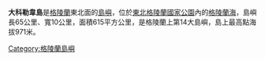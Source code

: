 {{Unreferenced|time=2021-07-11T13:30:59+00:00}}
{{Infobox Islands
| name             = 大科勒韋島
| image name       =
| image caption    =
| image size       =
| locator map      =
| native name      = Store Koldewey
| native name link = 丹麥語
| nickname         =
| location         = 東[[格陵蘭|格陵蘭]]
| coordinates      = {{coord|76|22|N|18|51|W|type:isle_scale:2000000|display=inline,title}}
| archipelago      =
| total islands    =
| major islands    =
| area_km2         =  615      <!-- | area             = 615 km² -->
| highest mount    =
| elevation_m =
| country          = {{Flag|Greenland}}
| country admin divisions title     =
| country admin divisions           =
| country admin divisions title 1   =
| country admin divisions 1         =
| country admin divisions title 2   =
| country admin divisions 2         =
| country capital city              =
| country largest city              =
| country largest city population   =
| country leader title              =
| country leader name               =
| country 1                         =
| country 1 admin divisions title   =
| country 1 admin divisions         =
| country 1 capital city            =
| country 1 largest city            =
| country 1 largest city population =
| country 1 leader title            =
| country 1 leader name             =
| country 2                         =
| country 2 admin divisions title   =
| country 2 admin divisions         =
| country 2 capital city            =
| country 2 largest city            =
| country 2 largest city population =
| country 2 leader title            =
| country 2 leader name             =
| population       = 0
| population as of =
| density_km2 =
| ethnic groups    =
}}

'''大科勒韋島'''是[[格陵蘭|格陵蘭]]東北面的[[島嶼|島嶼]]，位於[[東北格陵蘭國家公園|東北格陵蘭國家公園]]內的[[格陵蘭海|格陵蘭海]]，島嶼長65公里、寬10公里，面積615平方公里，是格陵蘭上第14大島嶼，島上最高點海拔971米。

{{Greenland-stub}}

[[Category:格陵蘭島嶼|Category:格陵蘭島嶼]]